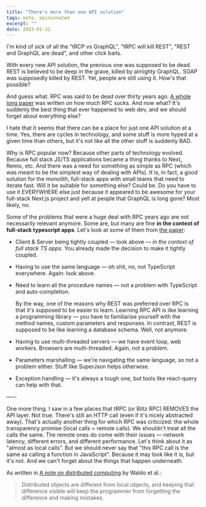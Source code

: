 ```yaml
---
title: "There's more than one API solution"
tags: note, opinionated
excerpt: ""
date: 2023-01-31
---
```


I'm kind of sick of all the "tRCP vs GraphQL", "tRPC will kill REST", "REST and
GraphQL are dead", and other click baits.

With every new API solution, the previous one was supposed to be dead. REST is
believed to be deep in the grave, killed by almighty GraphQL. SOAP was
supposedly killed by REST. Yet, people are still using it. How's that possible?

And guess what. RPC was said to be dead over thirty years ago.
[A whole long paper](https://www.semanticscholar.org/paper/A-Critique-of-the-Remote-Procedure-Call-Paradigm-Tanenbaum-Renesse/e12557a7582881a62040eee68bff0f51c4381473)
was written on how much RPC sucks. And now what? It's suddenly the best thing
that ever happened to web dev, and we should forget about everything else?

I hate that it seems that there can be a place for just one API solution at a
time. Yes, there are cycles in technology, and some stuff is more hyped at a
given time than others, but it's not like all the other stuff is suddenly BAD.

Why is RPC popular now? Because other parts of technology evolved. Because full
stack JS/TS applications became a thing thanks to Next, Remix, etc. And there
was a need for something as simple as RPC (which was meant to be the simplest
way of dealing with APIs). It is, in fact, a good solution for the monolith,
full-stack apps with small teams that need to iterate fast. Will it be suitable
for something else? Could be. Do you have to use it EVERYWHERE else just because
it appeared to be awesome for your full-stack Next.js project and yell at people
that GraphQL is long gone? Most likely, no.

Some of the problems that were a huge deal with RPC years ago are not
necessarily relevant anymore. Some are, but many are fine **in the context of
full-stack typescript apps**. Let's look at some of them from
[the paper](https://www.semanticscholar.org/paper/A-Critique-of-the-Remote-Procedure-Call-Paradigm-Tanenbaum-Renesse/e12557a7582881a62040eee68bff0f51c4381473):

- Client & Server being tightly coupled — look above — _in the context of full
  stack TS apps_. You already made the decision to make it tightly coupled.

- Having to use the same language — oh shit, no, not TypeScript everywhere.
  Again: look above.

- Need to learn all the procedure names — not a problem with TypeScript and
  auto-completion.

  By the way, one of the reasons why REST was preferred over RPC is that it's
  supposed to be easier to learn. Learning RPC API is like learning a
  programming library — you have to familiarise yourself with the method names,
  custom parameters and responses. In contrast, REST is supposed to be like
  learning a database schema. Well, not anymore.

- Having to use multi-threaded servers — we have event loop, web workers.
  Browsers are multi-threaded. Again, not a problem.

- Parameters marshalling — we're navigating the same language, so not a problem
  either. Stuff like SuperJson helps otherwise.

- Exception handling — it's always a tough one, but tools like react-query can
  help with that.

—--

One more thing. I saw in a few places that tRPC (or Blitz RPC) REMOVES the API
layer. Not true. There's still an HTTP call (even if it's nicely abstracted
away). That's actually another thing for which RPC was criticized: the whole
transparency promise (local calls = remote calls). We shouldn't treat all the
calls the same. The remote ones do come with their issues — network latency,
different errors, and different performance. Let's think about it as "almost as
local calls". But we should never say that "this RPC call is the same as calling
a function in JavaScript". Because it may look like it is, but it's not. And we
can't forget about the things that happen underneath.

As written in
[A note on distributed computing](https://scholar.harvard.edu/files/waldo/files/waldo-94.pdf)
by Waldo et al.:

> Distributed objects are different from local objects, and keeping that
> difference visible will keep the programmer from forgetting the difference and
> making mistakes.
